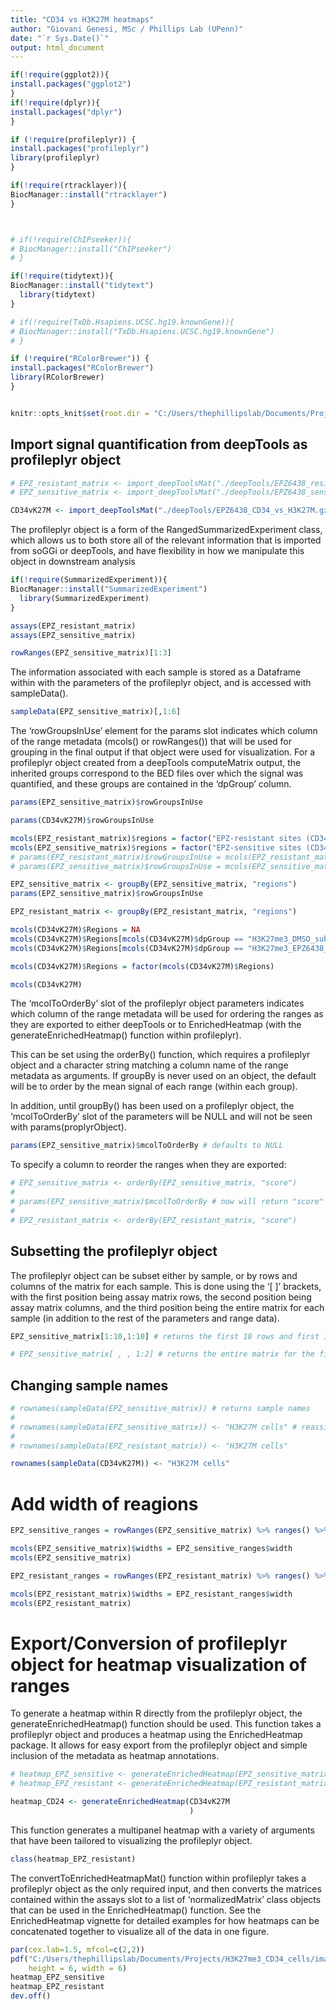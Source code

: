 ```yaml
---
title: "CD34 vs H3K27M heatmaps"
author: "Giovani Genesi, MSc / Phillips Lab (UPenn)"
date: "`r Sys.Date()`"
output: html_document
---
```


```r
if(!require(ggplot2)){
install.packages("ggplot2")
}
if(!require(dplyr)){
install.packages("dplyr")
}

if (!require(profileplyr)) {
install.packages("profileplyr")
library(profileplyr)
}

if(!require(rtracklayer)){
BiocManager::install("rtracklayer")
}



# if(!require(ChIPseeker)){
# BiocManager::install("ChIPseeker")
# }

if(!require(tidytext)){
BiocManager::install("tidytext")
  library(tidytext)
}

# if(!require(TxDb.Hsapiens.UCSC.hg19.knownGene)){
# BiocManager::install("TxDb.Hsapiens.UCSC.hg19.knownGene")
# }

if (!require("RColorBrewer")) {
install.packages("RColorBrewer")
library(RColorBrewer)
}


knitr::opts_knit$set(root.dir = "C:/Users/thephillipslab/Documents/Projects/H3K27me3_CD34_cells/")
```

## Import signal quantification from deepTools as profileplyr object
```r
# EPZ_resistant_matrix <- import_deepToolsMat("./deepTools/EPZ6438_resistant_sites2.gz")
# EPZ_sensitive_matrix <- import_deepToolsMat("./deepTools/EPZ6438_sensitive_sites2.gz")

CD34vK27M <- import_deepToolsMat("./deepTools/EPZ6438_CD34_vs_H3K27M.gz")

```

The profileplyr object is a form of the RangedSummarizedExperiment class, which allows us to both store all of the relevant information that is imported from soGGi or deepTools, and have flexibility in how we manipulate this object in downstream analysis

```r
if(!require(SummarizedExperiment)){
BiocManager::install("SummarizedExperiment")
  library(SummarizedExperiment)
}

assays(EPZ_resistant_matrix)
assays(EPZ_sensitive_matrix) 

rowRanges(EPZ_sensitive_matrix)[1:3]
```

The information associated with each sample is stored as a Dataframe within with the parameters of the profileplyr object, and is accessed with sampleData().

```r
sampleData(EPZ_sensitive_matrix)[,1:6]
```

The ‘rowGroupsInUse’ element for the params slot indicates which column of the range metadata (mcols() or rowRanges()) that will be used for grouping in the final output if that object were used for visualization. For a profileplyr object created from a deepTools computeMatrix output, the inherited groups correspond to the BED files over which the signal was quantified, and these groups are contained in the ‘dpGroup’ column.

```r
params(EPZ_sensitive_matrix)$rowGroupsInUse

params(CD34vK27M)$rowGroupsInUse
```
```r
mcols(EPZ_resistant_matrix)$regions = factor("EPZ-resistant sites (CD34 cells)")
mcols(EPZ_sensitive_matrix)$regions = factor("EPZ-sensitive sites (CD34 cells)")
# params(EPZ_resistant_matrix)$rowGroupsInUse = mcols(EPZ_resistant_matrix)$regions
# params(EPZ_sensitive_matrix)$rowGroupsInUse = mcols(EPZ_sensitive_matrix)$regions

EPZ_sensitive_matrix <- groupBy(EPZ_sensitive_matrix, "regions")
params(EPZ_sensitive_matrix)$rowGroupsInUse

EPZ_resistant_matrix <- groupBy(EPZ_resistant_matrix, "regions")
```
```r
mcols(CD34vK27M)$Regions = NA
mcols(CD34vK27M)$Regions[mcols(CD34vK27M)$dpGroup == "H3K27me3_DMSO_subtract_EPZ6438.broadPeak"] = "EPZ-sensitive sites (CD34 cells)"
mcols(CD34vK27M)$Regions[mcols(CD34vK27M)$dpGroup == "H3K27me3_EPZ6438_SRR10957031.min500.gap2k.broad001.q001.mapQ30_peaks.broadPeak"] = "EPZ-resistant sites (CD34 cells)"

mcols(CD34vK27M)$Regions = factor(mcols(CD34vK27M)$Regions)

mcols(CD34vK27M)
```


The ‘mcolToOrderBy’ slot of the profileplyr object parameters indicates which column of the range metadata will be used for ordering the ranges as they are exported to either deepTools or to EnrichedHeatmap (with the generateEnrichedHeatmap() function within profileplyr). 

This can be set using the orderBy() function, which requires a profileplyr object and a character string matching a column name of the range metadata as arguments. If groupBy is never used on an object, the default will be to order by the mean signal of each range (within each group). 

In addition, until groupBy() has been used on a profileplyr object, the ‘mcolToOrderBy’ slot of the parameters will be NULL and will not be seen with params(proplyrObject).

```r
params(EPZ_sensitive_matrix)$mcolToOrderBy # defaults to NULL
```

To specify a column to reorder the ranges when they are exported:

```r
# EPZ_sensitive_matrix <- orderBy(EPZ_sensitive_matrix, "score")
# 
# params(EPZ_sensitive_matrix)$mcolToOrderBy # now will return "score"
# 
# EPZ_resistant_matrix <- orderBy(EPZ_resistant_matrix, "score")
```

## Subsetting the profileplyr object

The profileplyr object can be subset either by sample, or by rows and columns of the matrix for each sample. This is done using the ‘[ ]’ brackets, with the first position being assay matrix rows, the second position being assay matrix columns, and the third position being the entire matrix for each sample (in addition to the rest of the parameters and range data). 

```r
EPZ_sensitive_matrix[1:10,1:10] # returns the first 10 rows and first 10 columns of the matrix

# EPZ_sensitive_matrix[ , , 1:2] # returns the entire matrix for the first two samples
```

## Changing sample names

```r
# rownames(sampleData(EPZ_sensitive_matrix)) # returns sample names
# 
# rownames(sampleData(EPZ_sensitive_matrix)) <- "H3K27M cells" # reassigns samples' names
# 
# rownames(sampleData(EPZ_resistant_matrix)) <- "H3K27M cells"

rownames(sampleData(CD34vK27M)) <- "H3K27M cells"
```

# Add width of reagions 

```r
EPZ_sensitive_ranges = rowRanges(EPZ_sensitive_matrix) %>% ranges() %>% as.data.frame()

mcols(EPZ_sensitive_matrix)$widths = EPZ_sensitive_ranges$width
mcols(EPZ_sensitive_matrix)

EPZ_resistant_ranges = rowRanges(EPZ_resistant_matrix) %>% ranges() %>% as.data.frame()

mcols(EPZ_resistant_matrix)$widths = EPZ_resistant_ranges$width
mcols(EPZ_resistant_matrix)
```
# Export/Conversion of profileplyr object for heatmap visualization of ranges

To generate a heatmap within R directly from the profileplyr object, the generateEnrichedHeatmap() function should be used. This function takes a profileplyr object and produces a heatmap using the EnrichedHeatmap package. It allows for easy export from the profileplyr object and simple inclusion of the metadata as heatmap annotations. 

```r
# heatmap_EPZ_sensitive <- generateEnrichedHeatmap(EPZ_sensitive_matrix)
# heatmap_EPZ_resistant <- generateEnrichedHeatmap(EPZ_resistant_matrix)

heatmap_CD24 <- generateEnrichedHeatmap(CD34vK27M
                                        )


```

This function generates a multipanel heatmap with a variety of arguments that have been tailored to visualizing the profileplyr object. 

```r
class(heatmap_EPZ_resistant)
```

The convertToEnrichedHeatmapMat() function within profileplyr takes a profileplyr object as the only required input, and then converts the matrices contained within the assays slot to a list of ‘normalizedMatrix’ class objects that can be used in the EnrichedHeatmap() function. See the EnrichedHeatmap vignette for detailed examples for how heatmaps can be concatenated together to visualize all of the data in one figure.

```r
par(cex.lab=1.5, mfcol=c(2,2))
pdf("C:/Users/thephillipslab/Documents/Projects/H3K27me3_CD34_cells/images/CD34_vs_H3K27M.pdf",
    height = 6, width = 6)
heatmap_EPZ_sensitive 
heatmap_EPZ_resistant 
dev.off()
```